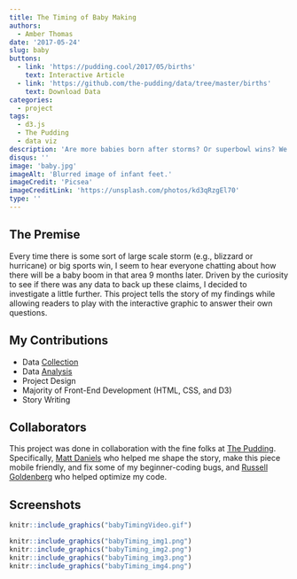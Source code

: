 ```yaml
---
title: The Timing of Baby Making
authors: 
  - Amber Thomas
date: '2017-05-24'
slug: baby
buttons:
  - link: 'https://pudding.cool/2017/05/births'
    text: Interactive Article
  - link: 'https://github.com/the-pudding/data/tree/master/births'
    text: Download Data
categories:
  - project
tags:
  - d3.js
  - The Pudding
  - data viz
description: 'Are more babies born after storms? Or superbowl wins? We investigate the data on timing and geography of births in the US.'
disqus: ''
image: 'baby.jpg'
imageAlt: 'Blurred image of infant feet.'
imageCredit: 'Picsea'
imageCreditLink: 'https://unsplash.com/photos/kd3qRzgEl70'
type: ''
---
```



## The Premise

Every time there is some sort of large scale storm (e.g., blizzard or hurricane) or big sports win, I seem to hear everyone chatting about how there will be a baby boom in that area 9 months later. Driven by the curiosity to see if there was any data to back up these claims, I decided to investigate a little further. This project tells the story of my findings while allowing readers to play with the interactive graphic to answer their own questions. 

## My Contributions

* Data [Collection](https://github.com/polygraph-cool/births/tree/master/Raw_Data) 
* Data [Analysis](https://github.com/polygraph-cool/births/tree/master/RCode)
* Project Design
* Majority of Front-End Development (HTML, CSS, and D3)
* Story Writing

## Collaborators

This project was done in collaboration with the fine folks at [The Pudding](www.pudding.cool). Specifically, [Matt Daniels](https://twitter.com/matthew_daniels) who helped me shape the story, make this piece mobile friendly, and fix some of my beginner-coding bugs, and [Russell Goldenberg](https://twitter.com/codenberg) who helped optimize my code. 

## Screenshots

```r
knitr::include_graphics("babyTimingVideo.gif")
```

```r
knitr::include_graphics("babyTiming_img1.png")
knitr::include_graphics("babyTiming_img2.png")
knitr::include_graphics("babyTiming_img3.png")
knitr::include_graphics("babyTiming_img4.png")
```
